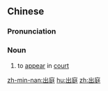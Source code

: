 ==Chinese==
{{zh-forms}}

===Pronunciation===
{{zh-pron
|m=chūtíng
|c=ceot1 ting4
|h=pfs=chhut-thìn
|mn=chhut-têng
|cat=v
}}

===Noun===
{{zh-verb}}

# to [[appear]] in [[court]]

[[zh-min-nan:出庭]]
[[hu:出庭]]
[[zh:出庭]]